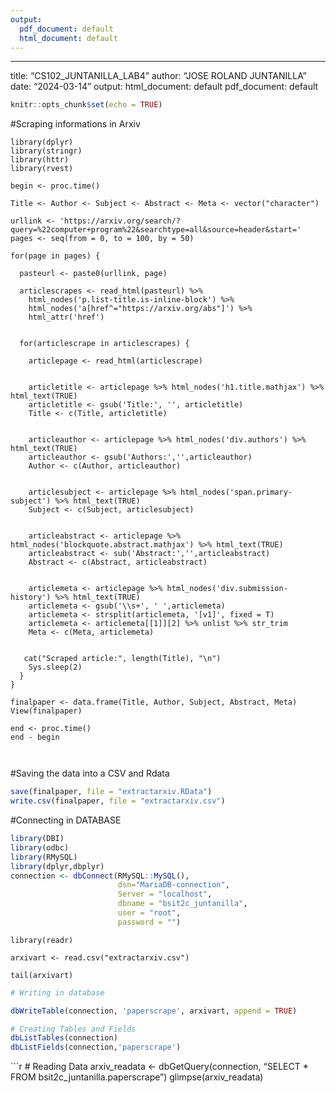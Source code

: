```yaml
---
output:
  pdf_document: default
  html_document: default
---
```

---
title: "CS102_JUNTANILLA_LAB4"
author: "JOSE ROLAND JUNTANILLA"
date: "2024-03-14"
output:
  html_document: default
  pdf_document: default



```r
knitr::opts_chunk$set(echo = TRUE)
```

#Scraping informations in Arxiv
```
library(dplyr)
library(stringr)
library(httr)
library(rvest)

begin <- proc.time()

Title <- Author <- Subject <- Abstract <- Meta <- vector("character")

urllink <- 'https://arxiv.org/search/?query=%22computer+program%22&searchtype=all&source=header&start='
pages <- seq(from = 0, to = 100, by = 50)

for(page in pages) {
  
  pasteurl <- paste0(urllink, page)

  articlescrapes <- read_html(pasteurl) %>% 
    html_nodes('p.list-title.is-inline-block') %>% 
    html_nodes('a[href^="https://arxiv.org/abs"]') %>% 
    html_attr('href')
  
  
  for(articlescrape in articlescrapes) {
  
    articlepage <- read_html(articlescrape)

    
    articletitle <- articlepage %>% html_nodes('h1.title.mathjax') %>% html_text(TRUE)
    articletitle <- gsub('Title:', '', articletitle)
    Title <- c(Title, articletitle)
    
    
    articleauthor <- articlepage %>% html_nodes('div.authors') %>% html_text(TRUE)
    articleauthor <- gsub('Authors:','',articleauthor)
    Author <- c(Author, articleauthor)
    

    articlesubject <- articlepage %>% html_nodes('span.primary-subject') %>% html_text(TRUE)
    Subject <- c(Subject, articlesubject)
    
  
    articleabstract <- articlepage %>% html_nodes('blockquote.abstract.mathjax') %>% html_text(TRUE)
    articleabstract <- sub('Abstract:','',articleabstract)
    Abstract <- c(Abstract, articleabstract)
    
  
    articlemeta <- articlepage %>% html_nodes('div.submission-history') %>% html_text(TRUE)
    articlemeta <- gsub('\\s+', ' ',articlemeta)
    articlemeta <- strsplit(articlemeta, '[v1]', fixed = T)
    articlemeta <- articlemeta[[1]][2] %>% unlist %>% str_trim
    Meta <- c(Meta, articlemeta)
    
    
   cat("Scraped article:", length(Title), "\n")
    Sys.sleep(2)
  }
}

finalpaper <- data.frame(Title, Author, Subject, Abstract, Meta)
View(finalpaper)

end <- proc.time()
end - begin 



```


#Saving the data into a CSV and Rdata
```r

save(finalpaper, file = "extractarxiv.RData")
write.csv(finalpaper, file = "extractarxiv.csv")

```


#Connecting in DATABASE
```r
library(DBI)
library(odbc)
library(RMySQL)
library(dplyr,dbplyr)
connection <- dbConnect(RMySQL::MySQL(),
                        dsn="MariaDB-connection",
                        Server = "localhost",
                        dbname = "bsit2c_juntanilla", 
                        user = "root", 
                        password = "") 

```

```
library(readr)

arxivart <- read.csv("extractarxiv.csv")

tail(arxivart)

```



```r
# Writing in database

dbWriteTable(connection, 'paperscrape', arxivart, append = TRUE)

```


```r
# Creating Tables and Fields
dbListTables(connection)
dbListFields(connection,'paperscrape')
```


```r
# Reading Data
arxiv_readata <- dbGetQuery(connection, "SELECT * FROM bsit2c_juntanilla.paperscrape")
glimpse(arxiv_readata)
